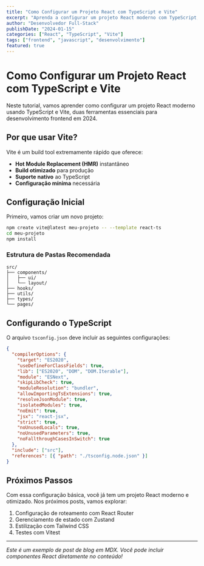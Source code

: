 ```yaml
---
title: "Como Configurar um Projeto React com TypeScript e Vite"
excerpt: "Aprenda a configurar um projeto React moderno com TypeScript, Vite e as melhores práticas de desenvolvimento."
author: "Desenvolvedor Full-Stack"
publishDate: "2024-01-15"
categories: ["React", "TypeScript", "Vite"]
tags: ["frontend", "javascript", "desenvolvimento"]
featured: true
---
```


# Como Configurar um Projeto React com TypeScript e Vite

Neste tutorial, vamos aprender como configurar um projeto React moderno usando TypeScript e Vite, duas ferramentas essenciais para desenvolvimento frontend em 2024.

## Por que usar Vite?

Vite é um build tool extremamente rápido que oferece:

- **Hot Module Replacement (HMR)** instantâneo
- **Build otimizado** para produção
- **Suporte nativo** ao TypeScript
- **Configuração mínima** necessária

## Configuração Inicial

Primeiro, vamos criar um novo projeto:

```bash
npm create vite@latest meu-projeto -- --template react-ts
cd meu-projeto
npm install
```

### Estrutura de Pastas Recomendada

```
src/
├── components/
│   ├── ui/
│   └── layout/
├── hooks/
├── utils/
├── types/
└── pages/
```

## Configurando o TypeScript

O arquivo `tsconfig.json` deve incluir as seguintes configurações:

```json
{
  "compilerOptions": {
    "target": "ES2020",
    "useDefineForClassFields": true,
    "lib": ["ES2020", "DOM", "DOM.Iterable"],
    "module": "ESNext",
    "skipLibCheck": true,
    "moduleResolution": "bundler",
    "allowImportingTsExtensions": true,
    "resolveJsonModule": true,
    "isolatedModules": true,
    "noEmit": true,
    "jsx": "react-jsx",
    "strict": true,
    "noUnusedLocals": true,
    "noUnusedParameters": true,
    "noFallthroughCasesInSwitch": true
  },
  "include": ["src"],
  "references": [{ "path": "./tsconfig.node.json" }]
}
```

## Próximos Passos

Com essa configuração básica, você já tem um projeto React moderno e otimizado. Nos próximos posts, vamos explorar:

1. Configuração de roteamento com React Router
2. Gerenciamento de estado com Zustand
3. Estilização com Tailwind CSS
4. Testes com Vitest

---

*Este é um exemplo de post de blog em MDX. Você pode incluir componentes React diretamente no conteúdo!*